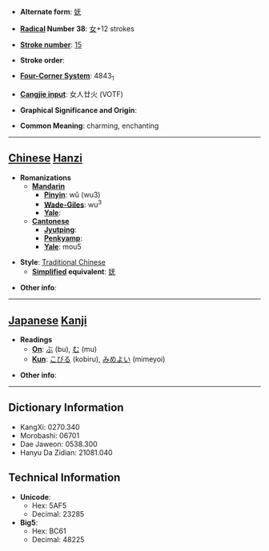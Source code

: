 * '''Alternate form''': [[妩]]

* '''[[Wiktionary:Chinese radical index| Radical]] Number 38''': [[Wiktionary:Chinese radical index 女|女]]+12 strokes

* '''[[Wiktionary:Chinese total strokes index|Stroke number]]''': [[Wiktionary:Chinese total strokes index 15|15]]

* '''Stroke order''': 

* '''[[Wiktionary:Chinese four corner index|Four-Corner System]]''': 4843<sub>1</sub>

* '''[[Wiktionary:Chinese Cangjie index|Cangjie input]]''': 女人廿火 (VOTF)

* '''Graphical Significance and Origin''': 

* '''Common Meaning''': charming, enchanting

----

== [[Chinese]] [[Hanzi]] ==

* '''Romanizations'''
** '''[[Mandarin]]'''
*** '''[[Pinyin]]''': wǔ (wu3)
*** '''[[Wade-Giles]]''': wu<sup>3</sup>
*** '''[[Yale]]''': 
** '''[[Cantonese]]'''
*** '''[[Jyutping]]''':
*** '''[[Penkyamp]]''': 
*** '''[[Yale]]''': mou5

* '''Style''': [[Traditional Chinese]] 
** '''[[Simplified Chinese|Simplified]] equivalent''': [[妩]]

* '''Other info''': 

----

== [[Japanese]] [[Kanji]] ==

* '''Readings'''
** '''[[On]]''': [[ぶ]] (bu), [[む]] (mu)
** '''[[Kun]]''': [[こびる]] (kobiru), [[みめよい]] (mimeyoi)

* '''Other info''':  

----

== Dictionary Information ==

* KangXi: 0270.340
* Morobashi: 06701
* Dae Jaweon: 0538.300
* Hanyu Da Zidian: 21081.040

== Technical Information ==

* '''Unicode''':
** Hex: 5AF5
** Decimal: 23285
* '''Big5''':
** Hex: BC61
** Decimal: 48225